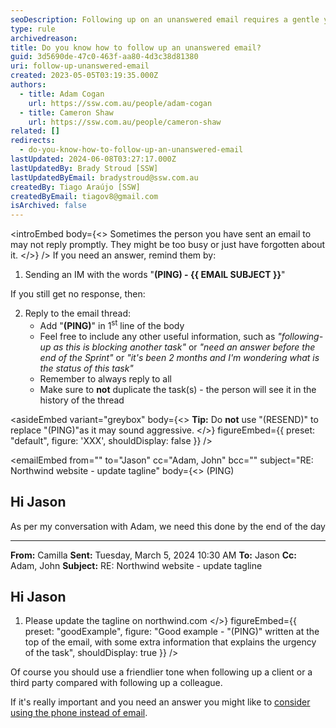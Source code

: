 ```yaml
---
seoDescription: Following up on an unanswered email requires a gentle yet persistent approach. Use "(PING)" to initiate a response, and if needed, add context while still keeping the tone friendly.
type: rule
archivedreason:
title: Do you know how to follow up an unanswered email?
guid: 3d5690de-47c0-463f-aa80-4d3c38d81380
uri: follow-up-unanswered-email
created: 2023-05-05T03:19:35.000Z
authors:
  - title: Adam Cogan
    url: https://ssw.com.au/people/adam-cogan
  - title: Cameron Shaw
    url: https://ssw.com.au/people/cameron-shaw
related: []
redirects:
  - do-you-know-how-to-follow-up-an-unanswered-email
lastUpdated: 2024-06-08T03:27:17.000Z
lastUpdatedBy: Brady Stroud [SSW]
lastUpdatedByEmail: bradystroud@ssw.com.au
createdBy: Tiago Araújo [SSW]
createdByEmail: tiagov8@gmail.com
isArchived: false
---
```


<introEmbed
  body={<>
Sometimes the person you have sent an email to may not reply promptly. They might be too busy or just have forgotten about it.
  </>}
/>
If you need an answer, remind them by:

1. Sending an IM with the words "**(PING) - &#123;&#123; EMAIL SUBJECT &#125;&#125;**"

If you still get no response, then:

2. Reply to the email thread:
   - Add "**(PING)**" in 1<sup>st</sup> line of the body
   - Feel free to include any other useful information, such as _"following-up as this is blocking another task"_ or _"need an answer before the end of the Sprint"_ or _"it's been 2 months and I'm wondering what is the status of this task"_
   - Remember to always reply to all
   - Make sure to **not** duplicate the task(s) - the person will see it in the history of the thread

<asideEmbed
  variant="greybox"
  body={<>
    **Tip:** Do **not** use "(RESEND)" to replace "(PING)"as it may sound aggressive.
  </>}
  figureEmbed={{
    preset: "default",
    figure: 'XXX',
    shouldDisplay: false
  }}
/>

<emailEmbed
  from=""
  to="Jason"
  cc="Adam, John"
  bcc=""
  subject="RE: Northwind website - update tagline"
  body={<>
    (PING)

## Hi Jason

As per my conversation with Adam, we need this done by the end of the day

---

**From:** Camilla
**Sent:** Tuesday, March 5, 2024 10:30 AM
**To:** Jason
**Cc:** Adam, John
**Subject:** RE: Northwind website - update tagline

## Hi Jason

1. Please update the tagline on northwind.com
  </>}
  figureEmbed={{
    preset: "goodExample",
    figure: "Good example - "(PING)" written at the top of the email, with some extra information that explains the urgency of the task",
    shouldDisplay: true
  }}
/>

Of course you should use a friendlier tone when following up a client or a third party compared with following up a colleague.

If it's really important and you need an answer you might like to [consider using the phone instead of email](/call-first-before-emailing).
